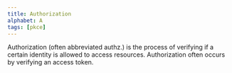 ```yaml
---
title: Authorization
alphabet: A
tags: [pkce]
---
```


Authorization (often abbreviated authz.) is the process of verifying if a certain identity is allowed to access resources. Authorization often occurs by verifying an access token.
